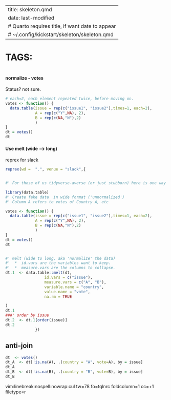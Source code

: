 
---
title: skeleton.qmd
date: last-modified
# Quarto requires title, if want date to appear
# ~/.config/kickstart/skeleton/skeleton.qmd
---
#   TAGS:   

```r

```

#### normalize - votes
Status?   not sure.
```r
# each=2, each element repeated twice, before moving on.
votes <- function() {
  data.table(issue = rep(c("issue1", "issue2"),times=1, each=2),
             A = rep(c("Y",NA), 2),
             B = rep(c(NA,"N"),2)
             )
}
dt = votes()
dt
```


#### Use melt (wide --> long)
reprex for slack
```r
reprex(wd =  ".", venue = "slack",{


#' For those of us tidyverse-averse (or just stubborn) here is one way twith data.table :

library(data.table)
#' Create fake data  in wide format ('unnormalized')
#' Column A refers to votes of Country A, etc

votes <- function() {
  data.table(issue = rep(c("issue1", "issue2"),times=1, each=2),
             A = rep(c("Y",NA), 2),
             B = rep(c(NA,"N"),2)
             )
}
dt = votes()
dt


#' melt (wide to long, aka 'normalize' the data)  
#'  *  id.vars are the variables want to keep.  
#'  *  measure.vars are the columns to collapse.  
dt.1  <- data.table::melt(dt,
                 id.vars = c("issue"),
                 measure.vars = c("A", "B"),
                 variable.name = "country",
                 value.name = "vote",
                 na.rm = TRUE

)
dt.1
###' order by issue
dt.2  <- dt.1[order(issue)]
dt.2
             })
```

## anti-join    
```r
dt  <- votes()
dt_A  <- dt[!is.na(A), .(country = "A", vote=A), by = issue]
dt_A
dt_B  <- dt[!is.na(B), .(country = "B", vote=B), by = issue]
dt_B

```

vim:linebreak:nospell:nowrap:cul tw=78 fo=tqlnrc foldcolumn=1 cc=+1 filetype=r
